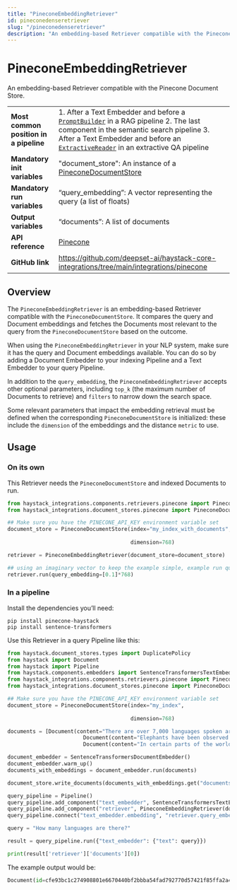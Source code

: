 ```yaml
---
title: "PineconeEmbeddingRetriever"
id: pineconedenseretriever
slug: "/pineconedenseretriever"
description: "An embedding-based Retriever compatible with the Pinecone Document Store."
---
```


# PineconeEmbeddingRetriever

An embedding-based Retriever compatible with the Pinecone Document Store.

|                                        |                                                                                                                                                                                                                                                                           |
| :------------------------------------- | :------------------------------------------------------------------------------------------------------------------------------------------------------------------------------------------------------------------------------------------------------------------------ |
| **Most common position in a pipeline** | 1. After a Text Embedder and before a [`PromptBuilder`](../builders/promptbuilder.mdx)   in a RAG pipeline 2. The last component in the semantic search pipeline 3. After a Text Embedder and before an [`ExtractiveReader`](../readers/extractivereader.mdx)   in an extractive QA pipeline |
| **Mandatory init variables**           | "document_store": An instance of a [PineconeDocumentStore](../../document-stores/pinecone-document-store.mdx)                                                                                                                                                                                   |
| **Mandatory run variables**            | “query_embedding”: A vector representing the query (a list of floats)                                                                                                                                                                                                     |
| **Output variables**                   | “documents”: A list of documents                                                                                                                                                                                                                                          |
| **API reference**                      | [Pinecone](/reference/integrations-pinecone)                                                                                                                                                                                                                                     |
| **GitHub link**                        | https://github.com/deepset-ai/haystack-core-integrations/tree/main/integrations/pinecone                                                                                                                                                                                |

## Overview

The `PineconeEmbeddingRetriever` is an embedding-based Retriever compatible with the `PineconeDocumentStore`. It compares the query and Document embeddings and fetches the Documents most relevant to the query from the `PineconeDocumentStore` based on the outcome.

When using the `PineconeEmbeddingRetriever` in your NLP system, make sure it has the query and Document embeddings available. You can do so by adding a Document Embedder to your indexing Pipeline and a Text Embedder to your query Pipeline.

In addition to the `query_embedding`, the `PineconeEmbeddingRetriever` accepts other optional parameters, including `top_k` (the maximum number of Documents to retrieve) and `filters` to narrow down the search space.

Some relevant parameters that impact the embedding retrieval must be defined when the corresponding `PineconeDocumentStore` is initialized: these include the `dimension` of the embeddings and the distance `metric` to use.

## Usage

### On its own

This Retriever needs the `PineconeDocumentStore` and indexed Documents to run.

```python
from haystack_integrations.components.retrievers.pinecone import PineconeEmbeddingRetriever
from haystack_integrations.document_stores.pinecone import PineconeDocumentStore

## Make sure you have the PINECONE_API_KEY environment variable set
document_store = PineconeDocumentStore(index="my_index_with_documents",
																			 namespace="my_namespace",
                                       dimension=768)

retriever = PineconeEmbeddingRetriever(document_store=document_store)

## using an imaginary vector to keep the example simple, example run query:
retriever.run(query_embedding=[0.1]*768)
```

### In a pipeline

Install the dependencies you’ll need:

```shell
pip install pinecone-haystack
pip install sentence-transformers
```

Use this Retriever in a query Pipeline like this:

```python
from haystack.document_stores.types import DuplicatePolicy
from haystack import Document
from haystack import Pipeline
from haystack.components.embedders import SentenceTransformersTextEmbedder, SentenceTransformersDocumentEmbedder
from haystack_integrations.components.retrievers.pinecone import PineconeEmbeddingRetriever
from haystack_integrations.document_stores.pinecone import PineconeDocumentStore

## Make sure you have the PINECONE_API_KEY environment variable set
document_store = PineconeDocumentStore(index="my_index",
																			 namespace="my_namespace",
                                       dimension=768)

documents = [Document(content="There are over 7,000 languages spoken around the world today."),
						Document(content="Elephants have been observed to behave in a way that indicates a high level of self-awareness, such as recognizing themselves in mirrors."),
						Document(content="In certain parts of the world, like the Maldives, Puerto Rico, and San Diego, you can witness the phenomenon of bioluminescent waves.")]

document_embedder = SentenceTransformersDocumentEmbedder()
document_embedder.warm_up()
documents_with_embeddings = document_embedder.run(documents)

document_store.write_documents(documents_with_embeddings.get("documents"), policy=DuplicatePolicy.OVERWRITE)

query_pipeline = Pipeline()
query_pipeline.add_component("text_embedder", SentenceTransformersTextEmbedder())
query_pipeline.add_component("retriever", PineconeEmbeddingRetriever(document_store=document_store))
query_pipeline.connect("text_embedder.embedding", "retriever.query_embedding")

query = "How many languages are there?"

result = query_pipeline.run({"text_embedder": {"text": query}})

print(result['retriever']['documents'][0])
```

The example output would be:

```python
Document(id=cfe93bc1c274908801e6670440bf2bbba54fad792770d57421f85ffa2a4fcc94, content: 'There are over 7,000 languages spoken around the world today.', score: 0.87717235, embedding: vector of size 768)
```
